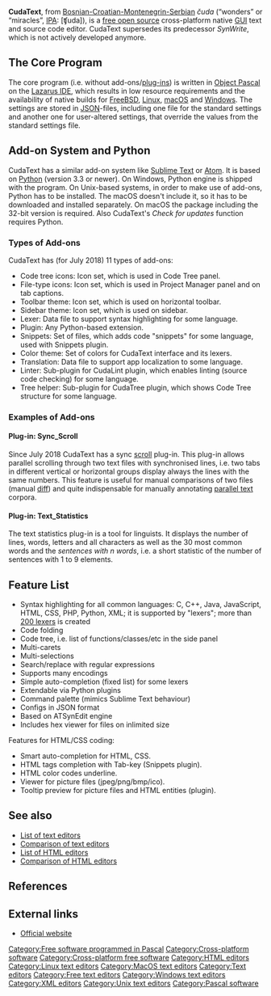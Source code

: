 {{SHORTDESC:text editor}}
{{Infobox software
| name                   = CudaText
| logo                   = CudaText_logo.png
| logo size              = 64px
| screenshot             = CudaText_ScreenShot.png
| caption                = <small>''A screenshot of CudaText on macOS showing a section of the CudaText source code.''</small>
| collapsible            =
| author                 =
| developer              = Alexey Torgashin (alexey_t), Andrey Kvichanskiy (kvichans)
| released               = Registered on [https://sourceforge.net/projects/cudatext/ sf.net]: {{start date and age|2015|9|27}}
| latest release version = 1.63.0
| latest release date    = {{Start date and age|2018|10|03}}<ref>http://uvviewsoft.com/cudatext/history.txt</ref>
| programming language   = [[Object Pascal]] on [[Lazarus (IDE)|Lazarus]]
| operating system       = Official packages for: [[Linux]] (x86, amd64, arm), [[macOS]], [[Microsoft Windows]] 32/64-bit, [[FreeBSD]]
| platform               = [[IA-32]], [[x86-64]], [[ARM architecture|arm]]
| size                   = about 14 [[Mebibyte|MiB]] (without Python)
| genre                  = [[Source code editor]]
| license                = [[Mozilla Public License|MPL]] 2.0
| website                = {{URL|http://uvviewsoft.com/cudatext/}}
}}

'''CudaText''', from [[Serbo-Croatian|Bosnian-Croatian-Montenegrin-Serbian]] ''čuda'' (“wonders” or “miracles”, [[International Phonetic Alphabet|IPA]]: [ʧuda]), is a [[Free software|free open source]] cross-platform native [[Graphical user interface|GUI]] text and source code editor. CudaText supersedes its predecessor ''SynWrite'', which is not actively developed anymore.

== The Core Program ==
The core program (i.e. without add-ons/[[Plug-in (computing)|plug-in]]s) is written in [[Object Pascal]] on the [[Lazarus (IDE)|Lazarus IDE]], which results in low resource requirements and the availability of native builds for [[FreeBSD]], [[Linux]], [[macOS]] and [[Windows]]. The settings are stored in [[JSON]]-files, including one file for the standard settings and another one for user-altered settings, that override the values from the standard settings file.

== Add-on System and Python ==
CudaText has a similar add-on system like [[Sublime Text]] or [[Atom (text editor)|Atom]]. It is based on [[Python (programming language)|Python]] (version 3.3 or newer). On Windows, Python engine is shipped with the program. On Unix-based systems, in order to make use of add-ons, Python has to be installed. The macOS doesn't include it, so it has to be downloaded and installed separately. On macOS the package including the 32-bit version is required. Also CudaText's ''Check for updates'' function requires Python.

=== Types of Add-ons ===
CudaText has (for July 2018) 11 types of add-ons:
* Code tree icons: Icon set, which is used in Code Tree panel.
* File-type icons: Icon set, which is used in Project Manager panel and on tab captions.
* Toolbar theme: Icon set, which is used on horizontal toolbar.
* Sidebar theme: Icon set, which is used on sidebar.
* Lexer: Data file to support syntax highlighting for some language.
* Plugin: Any Python-based extension.
* Snippets: Set of files, which adds code "snippets" for some language, used with Snippets plugin.
* Color theme: Set of colors for CudaText interface and its lexers.
* Translation: Data file to support app localization to some language.
* Linter: Sub-plugin for CudaLint plugin, which enables linting (source code checking) for some language.
* Tree helper: Sub-plugin for CudaTree plugin, which shows Code Tree structure for some language.

=== Examples of Add-ons ===
==== Plug-in: Sync_Scroll ====
Since July 2018 CudaText has a sync [[Scrolling|scroll]] plug-in. This plug-in allows parallel scrolling through two text files with synchronised lines, i.e. two tabs in different vertical or horizontal groups display always the lines with the same numbers. This feature is useful for manual comparisons of two files (manual [[diff]]) and quite indispensable for manually annotating [[parallel text]] corpora.

==== Plug-in: Text_Statistics ====
The text statistics plug-in is a tool for linguists. It displays the number of lines, words, letters and all characters as well as the 30 most common words and the ''sentences with n words'', i.e. a short statistic of the number of sentences with 1 to 9 elements.

==Feature List==
* Syntax highlighting for all common languages: C, C++, Java, JavaScript, HTML, CSS, PHP, Python, XML; it is supported by "lexers"; more than [http://sourceforge.net/p/synwrite/wiki/Lexers%20list/ 200 lexers] is created
* Code folding 
* Code tree, i.e. list of functions/classes/etc in the side panel
* Multi-carets
* Multi-selections 
* Search/replace with regular expressions
* Supports many encodings
* Simple auto-completion (fixed list) for some lexers
* Extendable via Python plugins
* Command palette (mimics Sublime Text behaviour)
* Configs in JSON format
* Based on ATSynEdit engine 
* Includes hex viewer for files on inlimited size

Features for HTML/CSS coding:

* Smart auto-completion for HTML, CSS.
* HTML tags completion with Tab-key (Snippets plugin).
* HTML color codes underline.
* Viewer for picture files (jpeg/png/bmp/ico).
* Tooltip preview for picture files and HTML entities (plugin).

==See also==
* [[List of text editors]]
* [[Comparison of text editors]]
* [[List of HTML editors]] 
* [[Comparison of HTML editors]]

==References==
{{Reflist|30em}}

==External links==
* [http://uvviewsoft.com/cudatext/ Official website]

{{HTML editors}}

[[Category:Free software programmed in Pascal]]
[[Category:Cross-platform software]]
[[Category:Cross-platform free software]]
[[Category:HTML editors]]
[[Category:Linux text editors]]
[[Category:MacOS text editors]]
[[Category:Text editors]]
[[Category:Free text editors]]
[[Category:Windows text editors]]
[[Category:XML editors]]
[[Category:Unix text editors]]
[[Category:Pascal software]]
